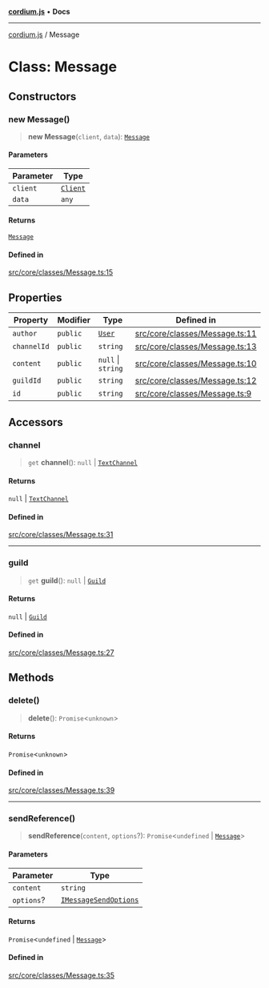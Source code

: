 [**cordium.js**](../README.mdx) • **Docs**

***

[cordium.js](../globals.mdx) / Message

# Class: Message

## Constructors

### new Message()

> **new Message**(`client`, `data`): [`Message`](Message.mdx)

#### Parameters

| Parameter | Type |
| ------ | ------ |
| `client` | [`Client`](Client.mdx) |
| `data` | `any` |

#### Returns

[`Message`](Message.mdx)

#### Defined in

[src/core/classes/Message.ts:15](https://github.com/devdimer/cordium.js/blob/e371e1ca62e6613420e96362d2170ac2af18a382/src/core/classes/Message.ts#L15)

## Properties

| Property | Modifier | Type | Defined in |
| ------ | ------ | ------ | ------ |
| `author` | `public` | [`User`](User.mdx) | [src/core/classes/Message.ts:11](https://github.com/devdimer/cordium.js/blob/e371e1ca62e6613420e96362d2170ac2af18a382/src/core/classes/Message.ts#L11) |
| `channelId` | `public` | `string` | [src/core/classes/Message.ts:13](https://github.com/devdimer/cordium.js/blob/e371e1ca62e6613420e96362d2170ac2af18a382/src/core/classes/Message.ts#L13) |
| `content` | `public` | `null` \| `string` | [src/core/classes/Message.ts:10](https://github.com/devdimer/cordium.js/blob/e371e1ca62e6613420e96362d2170ac2af18a382/src/core/classes/Message.ts#L10) |
| `guildId` | `public` | `string` | [src/core/classes/Message.ts:12](https://github.com/devdimer/cordium.js/blob/e371e1ca62e6613420e96362d2170ac2af18a382/src/core/classes/Message.ts#L12) |
| `id` | `public` | `string` | [src/core/classes/Message.ts:9](https://github.com/devdimer/cordium.js/blob/e371e1ca62e6613420e96362d2170ac2af18a382/src/core/classes/Message.ts#L9) |

## Accessors

### channel

> `get` **channel**(): `null` \| [`TextChannel`](TextChannel.mdx)

#### Returns

`null` \| [`TextChannel`](TextChannel.mdx)

#### Defined in

[src/core/classes/Message.ts:31](https://github.com/devdimer/cordium.js/blob/e371e1ca62e6613420e96362d2170ac2af18a382/src/core/classes/Message.ts#L31)

***

### guild

> `get` **guild**(): `null` \| [`Guild`](Guild.mdx)

#### Returns

`null` \| [`Guild`](Guild.mdx)

#### Defined in

[src/core/classes/Message.ts:27](https://github.com/devdimer/cordium.js/blob/e371e1ca62e6613420e96362d2170ac2af18a382/src/core/classes/Message.ts#L27)

## Methods

### delete()

> **delete**(): `Promise`\<`unknown`\>

#### Returns

`Promise`\<`unknown`\>

#### Defined in

[src/core/classes/Message.ts:39](https://github.com/devdimer/cordium.js/blob/e371e1ca62e6613420e96362d2170ac2af18a382/src/core/classes/Message.ts#L39)

***

### sendReference()

> **sendReference**(`content`, `options`?): `Promise`\<`undefined` \| [`Message`](Message.mdx)\>

#### Parameters

| Parameter | Type |
| ------ | ------ |
| `content` | `string` |
| `options`? | [`IMessageSendOptions`](../interfaces/IMessageSendOptions.mdx) |

#### Returns

`Promise`\<`undefined` \| [`Message`](Message.mdx)\>

#### Defined in

[src/core/classes/Message.ts:35](https://github.com/devdimer/cordium.js/blob/e371e1ca62e6613420e96362d2170ac2af18a382/src/core/classes/Message.ts#L35)
